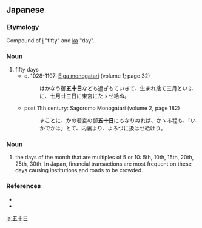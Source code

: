 ==Japanese==
{{ja-kanjitab|五|十|日}}

===Etymology===
Compound of [[五十|i]] "fifty" and [[日|ka]] "day".

===Noun===
{{ja-noun|いか}}

# fifty days
#* c. 1028-1107: [[w:Eiga monogatari|Eiga monogatari]] (volume 1; page 32)
#*: はかなう御'''五十日'''なども過ぎもていきて、生まれ捨て三月といふに、七月廿三日に東宮にたゝせ給ぬ。
#* post 11th century: Sagoromo Monogatari (volume 2, page 182)
#*: まことに、かの若宮の御'''五十日'''にもなりぬれば、かゝる程も、「いかでかは」とて、内裏より、よろづに扱はせ給けり。

===Noun===
{{ja-noun|ごとおび|hhira=ごとをび}}

# the days of the month that are multiples of 5 or 10: 5th, 10th, 15th, 20th, 25th, 30th. In Japan, financial transactions are most frequent on these days causing institutions and roads to be crowded.

===References===
* {{cite-book
|last=Matsumura
|first=Hiroji
|coauthor=Yutaka Yamanaka
|title=Koten Bungaku Taikei 75: Eiga Monogatari Jō
|publisher=[[w:Iwanami Shoten Publishing|Iwanami Shoten]]
|date=1964
|origyear=c. 1028-1107
|location=Tōkyō
|isbn=4-0006-0075-3
}}
* {{cite-book
|last=Mitani
|first=Eiichi
|coauthor=Yoshiko Sekine
|title=Koten Bungaku Taikei 79: Sagoromo Monogatari
|publisher=[[w:Iwanami Shoten Publishing|Iwanami Shoten]]
|date=1965
|origyear=post 11th century
|location=Tōkyō
|isbn=4-0006-0079-6
}}

[[ja:五十日]]